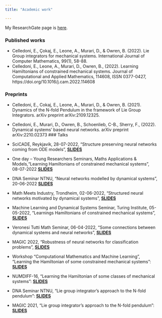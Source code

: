 ```yaml
---
title: "Academic work"

---
```


My ResearchGate page is [here](https://www.researchgate.net/profile/Davide-Murari).

### Published works

- Celledoni, E., Çokaj, E., Leone, A., Murari, D., & Owren, B. (2022). Lie Group integrators for mechanical systems. International Journal of Computer Mathematics, 99(1), 58-88.
- Celledoni, E., Leone, A., Murari, D., Owren, B., (2022). Learning Hamiltonians of constrained mechanical systems. Journal of Computational and Applied Mathematics, 114608, ISSN 0377-0427, https://doi.org/10.1016/j.cam.2022.114608

### Preprints

- Celledoni, E., Cokaj, E., Leone, A., Murari, D., & Owren, B. (2021). Dynamics of the N-fold Pendulum in the framework of Lie Group Integrators. arXiv preprint arXiv:2109.12325.
- Celledoni, E., Murari, D., Owren, B., Schoenlieb, C-B., Sherry, F., (2022). Dynamical systems' based neural networks. 
arXiv preprint arXiv:2210.02373
### Talks

- SciCADE, Reykjavík, 28-07-2022, "Structure preserving neural networks coming from ODE models", [**SLIDES**](https://slides.com/davidemurari/neural-networks-scicade2022/fullscreen)
- One day – Young Researchers Seminars, Maths Applications & Models,"Learning Hamiltonians of constrained mechanical systems", 08-07-2022 [**SLIDES**](https://slides.com/davidemurari/constrained-hamiltonians-verona/fullscreen)
- DNA Seminar NTNU, "Neural networks modelled by dynamical systems", 20-06-2022 [**SLIDES**](https://slides.com/davidemurari/dna-seminar-2022/fullscreen)
- Math Meets Industry, Trondheim, 02-06-2022, "Structured neural networks motivated by dynamical systems", [**SLIDES**](https://slides.com/davidemurari/talk-mmi/fullscreen)
- Machine Learning and Dynamical Systems Seminar, Turing Institute, 05-05-2022, "Learnings Hamiltonians of constrained mechanical systems", [**SLIDES**](https://slides.com/davidemurari/constrained-hamiltonian/fullscreen)
- Veronesi Tutti Math Seminar, 06-04-2022, "Some connections between dynamical systems and neural networks", [**SLIDES**](https://slides.com/davidemurari/robustness-of-neural-networks)
- MAGIC 2022, "Robustness of neural networks for classification problems", [**SLIDES**](https://slides.com/davidemurari/robustnessmagic2022)
- Workshop "Computational Mathematics and Machine Learning", "Learning the Hamiltonian of some constrained mechanical systems": [**SLIDES**](https://davidemurari.com/wp-content/uploads/2022/02/Learning_Some_constrained_Hamiltonian_systems__Leiden_.pdf)
- NUMDIFF-16, "Learning the Hamiltonian of some classes of mechanical systems": [**SLIDES**](https://davidemurari.com/wp-content/uploads/2022/02/Slides_Learning_Hamiltonian_systems.pdf)
- DNA Seminar NTNU, "Lie group integrator’s approach to the N-fold pendulum": [**SLIDES**](https://davidemurari.com/wp-content/uploads/2022/02/SLIDEs_Lie_Group_Methods___NFold.pdf)
- MAGIC 2021, "Lie group integrator’s approach to the N-fold pendulum": [**SLIDES**](https://davidemurari.com/wp-content/uploads/2022/02/Dynamics_N_fold_pendulum_with_Lie_group_integrators.pdf)